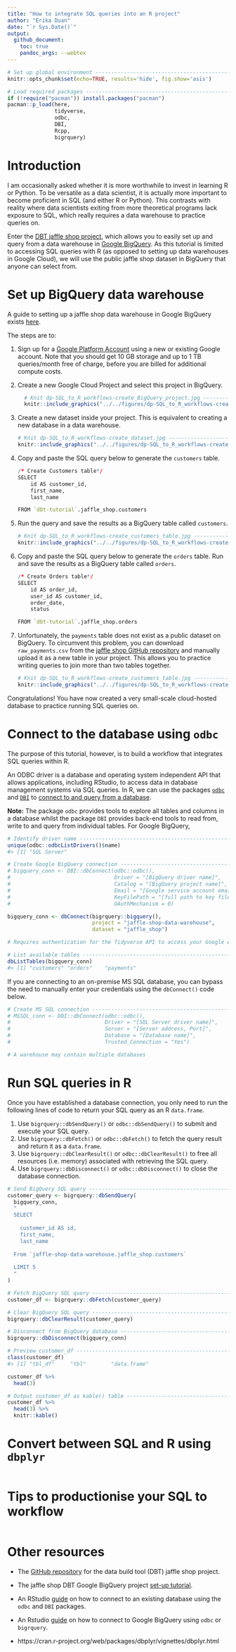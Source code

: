 ```yaml
---
title: "How to integrate SQL queries into an R project"  
author: "Erika Duan"
date: "`r Sys.Date()`"
output:
  github_document:
    toc: true
    pandoc_args: --webtex 
---
```


```r
# Set up global environment ----------------------------------------------------
knitr::opts_chunk$set(echo=TRUE, results='hide', fig.show='asis')  
```


```r
# Load required packages -------------------------------------------------------  
if (!require("pacman")) install.packages("pacman")
pacman::p_load(here,  
               tidyverse,
               odbc,
               DBI,
               Rcpp,
               bigrquery)   
```
 
 
# Introduction    

I am occasionally asked whether it is more worthwhile to invest in learning R or Python. To be versatile as a data scientist, it is actually more important to become proficient in SQL (and either R or Python). This contrasts with reality where data scientists exiting from more theoretical programs lack exposure to SQL, which really requires a data warehouse to practice queries on.  

Enter the [DBT jaffle shop project](https://github.com/dbt-labs/jaffle_shop), which allows you to easily set up and query from a data warehouse in [Google BigQuery](https://cloud.google.com/bigquery). As this tutorial is limited to accessing SQL queries with R (as opposed to setting up data warehouses in Google Cloud), we will use the public jaffle shop dataset in BigQuery that anyone can select from.        


# Set up BigQuery data warehouse   

A guide to setting up a jaffle shop data warehouse in Google BigQuery exists [here](https://docs.getdbt.com/tutorial/setting-up).   

The steps are to:  

1. Sign up for a [Google Platform Account](https://console.cloud.google.com/) using a new or existing Google account. Note that you should get 10 GB storage and up to 1 TB queries/month free of charge, before you are billed for additional compute costs.    

2. Create a new Google Cloud Project and select this project in BigQuery.   

    ```r
      # Knit dp-SQL_to_R_workflows-create_BigQuery_project.jpg -----------------------
      knitr::include_graphics("../../figures/dp-SQL_to_R_workflows-create_BigQuery_project.jpg")
    ```

3. Create a new dataset inside your project. This is equivalent to creating a new database in a data warehouse.           

    ```r
    # Knit dp-SQL_to_R_workflows-create_dataset.jpg --------------------------------
    knitr::include_graphics("../../figures/dp-SQL_to_R_workflows-create_dataset.jpg")
    ```

4. Copy and paste the SQL query below to generate the `customers` table.   

    ```r
    /* Create Customers table*/ 
    SELECT
        id AS customer_id,
        first_name,
        last_name

    FROM `dbt-tutorial`.jaffle_shop.customers
    ```

5. Run the query and save the results as a BigQuery table called `customers`.      

    ```r
    # Knit dp-SQL_to_R_workflows-create_customers_table.jpg ------------------------
    knitr::include_graphics("../../figures/dp-SQL_to_R_workflows-create_customers_table.jpg")
    ```

6. Copy and paste the SQL query below to generate the `orders` table. Run and save the results as a BigQuery table called `orders`.      

    ```r
    /* Create Orders table*/ 
    SELECT
        id AS order_id,
        user_id AS customer_id,
        order_date,
        status

    FROM `dbt-tutorial`.jaffle_shop.orders
    ```

7. Unfortunately, the `payments` table does not exist as a public dataset on BigQuery. To circumvent this problem, you can download `raw_payments.csv` from the [jaffle shop GitHub repository](https://github.com/dbt-labs/jaffle_shop) and manually upload it as a new table in your project. This allows you to practice writing queries to join more than two tables together.    

    ```r
    # Knit dp-SQL_to_R_workflows-create_customers_table.jpg ------------------------
    knitr::include_graphics("../../figures/dp-SQL_to_R_workflows-create_payments_table.jpg")
    ```

Congratulations! You have now created a very small-scale cloud-hosted database to practice running SQL queries on.     


# Connect to the database using `odbc`     

The purpose of this tutorial, however, is to build a workflow that integrates SQL queries within R.  

An ODBC driver is a database and operating system independent API that allows applications, including RStudio, to access data in database management systems via SQL queries. In R, we can use the packages [`odbc`](https://db.rstudio.com/r-packages/odbc/) and [`DBI`](https://db.rstudio.com/r-packages/dbi/) to [connect to and query from a database](https://db.rstudio.com/getting-started/connect-to-database/).   

**Note:** The package `odbc` provides tools to explore all tables and columns in a database whilst the package `DBI` provides back-end tools to read from, write to and query from individual tables. For Google BigQuery,     

```r
# Identify driver name ---------------------------------------------------------
unique(odbc::odbcListDrivers()$name) 
#> [1] "SQL Server"

# Create Google BigQuery connection --------------------------------------------
# bigquery_conn <- DBI::dbConnect(odbc::odbc(),
#                                 Driver = "[BigQuery driver name]",
#                                 Catalog = "[BigQuery project name]",
#                                 Email = "[Google service account email]",
#                                 KeyFilePath = "[full path to key file]",
#                                 OAuthMechanism = 0)

bigquery_conn <- dbConnect(bigrquery::bigquery(),
                           project = "jaffle-shop-data-warehouse",
                           dataset = "jaffle_shop")

# Requires authentication for the Tidyverse API to access your Google Account   

# List available tables --------------------------------------------------------
dbListTables(bigquery_conn)
#> [1] "customers" "orders"    "payments" 
```

If you are connecting to an on-premise MS SQL database, you can bypass the need to manually enter your credentials using the `dbConnect()` code below.   

```r
# Create MS SQL connection -----------------------------------------------------
# MSSQL_conn <- DBI::dbConnect(odbc::odbc(),
#                              Driver = "[SQL Server driver name]",
#                              Server = "[Server address, Port]",  
#                              Database = "[Database name]", 
#                              Trusted_Connection = "Yes")  

# A warehouse may contain multiple databases    
```


# Run SQL queries in R   

Once you have established a database connection, you only need to run the following lines of code to return your SQL query as an R `data.frame`.    

1. Use `bigrquery::dbSendQuery()` or `odbc::dbSendQuery()` to submit and execute your SQL query.  
2. Use `bigrquery::dbFetch()` or `odbc::dbFetch()` to fetch the query result and return it as a `data.frame`. 
3. Use `bigrquery::dbClearResult()` or `odbc::dbClearResult()` to free all resources (i.e. memory) associated with retrieving the SQL query.  
4. Use `bigrquery::dbDisconnect()` or `odbc::dbDisconnect()` to close the database connection.  

```r
# Send BigQuery SQL query ------------------------------------------------------
customer_query <- bigrquery::dbSendQuery(
  bigquery_conn,
  "
  SELECT 
  
    customer_id AS id,
    first_name,
    last_name
    
  From `jaffle-shop-data-warehouse.jaffle_shop.customers` 
  
  LIMIT 5
  "
) 

# Fetch BigQuery SQL query ----------------------------------------------------- 
customer_df <- bigrquery::dbFetch(customer_query)

# Clear BigQuery SQL query -----------------------------------------------------
bigrquery::dbClearResult(customer_query)

# Disconnect from BigQuery database --------------------------------------------
bigrquery::dbDisconnect(bigquery_conn)
```

```r
# Preview customer_df ----------------------------------------------------------
class(customer_df)
#> [1] "tbl_df"     "tbl"        "data.frame"  

customer_df %>%
  head(3)
```

```r
# Output customer_df as kable() table ------------------------------------------
customer_df %>%
  head(3) %>%
  knitr::kable()
```


# Convert between SQL and R using `dbplyr`  

```r

```


# Tips to productionise your SQL to workflow  

```r

```


# Other resources  

+ The [GitHub repository](https://github.com/dbt-labs/jaffle_shop) for the data build tool (DBT) jaffle shop project.   
+ The jaffle shop DBT Google BigQuery project [set-up tutorial](https://docs.getdbt.com/tutorial/setting-up).   
+ An RStudio [guide](https://db.rstudio.com/getting-started/connect-to-database/) on how to connect to an existing database using the `odbc` and `DBI` packages.    
+ An Rstudio [guide](https://db.rstudio.com/databases/big-query/) on how to connect to Google BigQuery using `odbc` or `bigrquery`.   

+ https://cran.r-project.org/web/packages/dbplyr/vignettes/dbplyr.html  